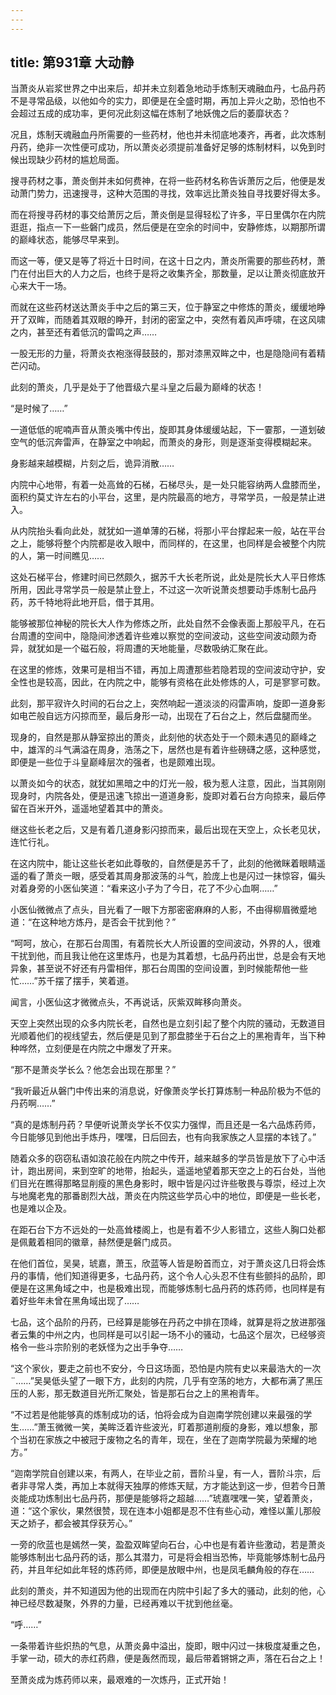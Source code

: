 ```yaml
---
---
---
```

title: 第931章 大动静
---



当萧炎从岩浆世界之中出来后，却并未立刻着急地动手炼制天魂融血丹，七品丹药不是寻常品级，以他如今的实力，即便是在全盛时期，再加上异火之助，恐怕也不会超过五成的成功率，更何况此刻这幅在炼制了地妖傀之后的萎靡状态？

况且，炼制天魂融血丹所需要的一些药材，他也并未彻底地凑齐，再者，此次炼制丹药，绝非一次性便可成功，所以萧炎必须提前准备好足够的炼制材料，以免到时候出现缺少药材的尴尬局面。

搜寻药材之事，萧炎倒并未如何费神，在将一些药材名称告诉萧厉之后，他便是发动萧门势力，迅速搜寻，这种大范围的寻找，效率远比萧炎独自寻找要好得太多。

而在将搜寻药材的事交给萧厉之后，萧炎倒是显得轻松了许多，平日里偶尔在内院逛逛，指点一下一些磐门成员，然后便是在空余的时间中，安静修炼，以期那所谓的巅峰状态，能够尽早来到。

而这一等，便又是等了将近十日时间，在这十日之内，萧炎所需要的那些药材，萧门在付出巨大的人力之后，也终于是将之收集齐全，那数量，足以让萧炎彻底放开心来大干一场。

而就在这些药材送达萧炎手中之后的第三天，位于静室之中修炼的萧炎，缓缓地睁开了双眸，而随着其双眼的睁开，封闭的密室之中，突然有着风声呼啸，在这风啸之内，甚至还有着低沉的雷鸣之声……

一股无形的力量，将萧炎衣袍涨得鼓鼓的，那对漆黑双眸之中，也是隐隐间有着精芒闪动。

此刻的萧炎，几乎是处于了他晋级六星斗皇之后最为巅峰的状态！

“是时候了……”

一道低低的呢喃声音从萧炎嘴中传出，旋即其身体缓缓站起，下一霎那，一道划破空气的低沉奔雷声，在静室之中响起，而萧炎的身形，则是逐渐变得模糊起来。

身影越来越模糊，片刻之后，诡异消散……

内院中心地带，有着一处高耸的石梯，石梯尽头，是一处只能容纳两人盘膝而坐，面积约莫丈许左右的小平台，这里，是内院最高的地方，寻常学员，一般是禁止进入。

从内院抬头看向此处，就犹如一道单薄的石梯，将那小平台撑起来一般，站在平台之上，能够将整个内院都是收入眼中，而同样的，在这里，也同样是会被整个内院的人，第一时间瞧见……

这处石梯平台，修建时间已然颇久，据苏千大长老所说，此处是院长大人平日修炼所用，因此寻常学员一般是禁止登上，不过这一次听说萧炎想要动手炼制七品丹药，苏千特地将此地开启，借于其用。

能够被那位神秘的院长大人作为修炼之所，此处自然不会像表面上那般平凡，在石台周遭的空间中，隐隐间渗透着许些难以察觉的空间波动，这些空间波动颇为奇异，就犹如是一个磁石般，将周遭的天地能量，尽数吸纳汇聚在此。

在这里的修炼，效果可是相当不错，再加上周遭那些若隐若现的空间波动守护，安全性也是较高，因此，在内院之中，能够有资格在此处修炼的人，可是寥寥可数。

此刻，那平寂许久时间的石台之上，突然响起一道淡淡的闷雷声响，旋即一道身影如电芒般自远方闪掠而至，最后身形一动，出现在了石台之上，然后盘腿而坐。

现身的，自然是那从静室掠出的萧炎，此刻他的状态处于一个颇未遇见的巅峰之中，雄浑的斗气满溢在周身，浩荡之下，居然也是有着许些磅礴之感，这种感觉，即便是一些位于斗皇巅峰层次的强者，也是颇难出现。

以萧炎如今的状态，就犹如黑暗之中的灯光一般，极为惹人注意，因此，当其刚刚现身时，内院各处，便是迅速飞掠出一道道身影，旋即对着石台方向掠来，最后停留在百米开外，遥遥地望着其中的萧炎。

继这些长老之后，又是有着几道身影闪掠而来，最后出现在天空上，众长老见状，连忙行礼。

在这内院中，能让这些长老如此尊敬的，自然便是苏千了，此刻的他微眯着眼睛遥遥的看了萧炎一眼，感受着其周身那波荡的斗气，脸庞上也是闪过一抹惊容，偏头对着身旁的小医仙笑道：“看来这小子为了今日，花了不少心血啊……”

小医仙微微点了点头，目光看了一眼下方那密密麻麻的人影，不由得柳眉微蹙地道：“在这种地方炼丹，是否会干扰到他？”

“呵呵，放心，在那石台周围，有着院长大人所设置的空间波动，外界的人，很难干扰到他，而且我让他在这里炼丹，也是为其着想，七品丹药出世，总是会有天地异象，甚至说不好还有丹雷相伴，那石台周围的空间设置，到时候能帮他一些忙……”苏千摆了摆手，笑着道。

闻言，小医仙这才微微点头，不再说话，灰紫双眸移向萧炎。

天空上突然出现的众多内院长老，自然也是立刻引起了整个内院的骚动，无数道目光顺着他们的视线望去，然后便是见到了那盘膝坐于石台之上的黑袍青年，当下种种哗然，立刻便是在内院之中爆发了开来。

“那不是萧炎学长么？他怎会出现在那里？”

“我听最近从磐门中传出来的消息说，好像萧炎学长打算炼制一种品阶极为不低的丹药啊……”

“真的是炼制丹药？早便听说萧炎学长不仅实力强悍，而且还是一名六品炼药师，今日能够见到他出手炼丹，嘿嘿，日后回去，也有向我家族之人显摆的本钱了。”

随着众多的窃窃私语如浪花般在内院之中传开，越来越多的学员皆是放下了心中活计，跑出房间，来到空旷的地带，抬起头，遥遥地望着那天空之上的石台处，当他们目光在瞧得那略显削瘦的黑色身影时，眼中皆是闪过许些敬畏与尊崇，经过上次与地魔老鬼的那番剧烈大战，萧炎在内院这些学员心中的地位，即便是一些长老，也是难以企及。

在距石台下方不远处的一处高耸楼阁上，也是有着不少人影错立，这些人胸口处都是佩戴着相同的徽章，赫然便是磐门成员。

在他们首位，吴昊，琥嘉，萧玉，欣蓝等人皆是盼首而立，对于萧炎这几日将会炼丹的事情，他们知道得更多，七品丹药，这个令人心头忍不住有些颤抖的品阶，即便是在这黑角域之中，也是极难出现，而能够炼制七品丹药的炼药师，也同样是有着好些年未曾在黑角域出现了……

七品，这个品阶的丹药，已经算是能够在丹药之中排在顶峰，就算是将之放进那强者云集的中州之内，也同样是可以引起一场不小的骚动，七品这个层次，已经够资格令一些斗宗阶别的老妖怪为之出手争夺……

“这个家伙，要走之前也不安分，今日这场面，恐怕是内院有史以来最浩大的一次¨……”吴昊低头望了一眼下方，此刻的内院，几乎有空荡的地方，大都布满了黑压压的人影，那无数道目光所汇聚处，皆是那石台之上的黑袍青年。

“不过若是他能够真的炼制成功的话，怕将会成为自迦南学院创建以来最强的学生……”萧玉微微一笑，美眸泛着许些波光，盯着那道削瘦的身影，难以想象，那个当初在家族之中被冠于废物之名的青年，现在，坐在了迦南学院最为荣耀的地方。”

“迦南学院自创建以来，有两人，在毕业之前，晋阶斗皇，有一人，晋阶斗宗，后者非寻常人类，再加上本就得天独厚的修炼天赋，方才能达到这一步，但若今日萧炎能成功炼制出七品丹药，那便是能够将之超越……”琥嘉嘿嘿一笑，望着萧炎，道：“这个家伙，果然很赞，现在连本小姐都是忍不住有些心动，难怪以薰儿那般天之娇子，都会被其俘获芳心。”

一旁的欣蓝也是嫣然一笑，盈盈双眸望向石台，心中也是有着许些激动，若是萧炎能够炼制出七品丹药的话，那么其潜力，可是将会相当恐怖，毕竟能够炼制七品丹药，并且年纪如此年轻的炼药师，即便是放眼中州，也是凤毛麟角般的存在……

此刻的萧炎，并不知道因为他的出现而在内院中引起了多大的骚动，此刻的他，心神已经尽数凝聚，外界的力量，已经再难以干扰到他丝毫。

“呼……”

一条带着许些炽热的气息，从萧炎鼻中溢出，旋即，眼中闪过一抹极度凝重之色，手掌一动，硕大的赤红药鼎，便是轰然而现，最后带着锵锵之声，落在石台之上！

至萧炎成为炼药师以来，最艰难的一次炼丹，正式开始！